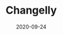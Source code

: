 ---
title: Changelly
category: Exchanges & wallet
status: publish
date: 2020-09-24
slug: A short description for this item
website: https://changelly.com/?to=iotx&amount=0.1
twitter:
logo: /img/Changelly.png
featured_img: https://wp.gcap1.iotex.io/wp-content/uploads/2020/09/changelly.png
telegram:
---